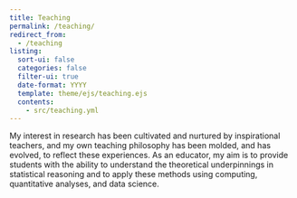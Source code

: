 ```yaml
---
title: Teaching
permalink: /teaching/
redirect_from:
  - /teaching
listing:
  sort-ui: false
  categories: false
  filter-ui: true
  date-format: YYYY
  template: theme/ejs/teaching.ejs
  contents:
    - src/teaching.yml
---
```


My interest in research has been cultivated and nurtured by inspirational teachers, and my own teaching philosophy has been molded, and has evolved, to reflect these experiences. As an educator, my aim is to provide students with the ability to understand the theoretical underpinnings in statistical reasoning and to apply these methods using computing, quantitative analyses, and data science. 

<!-- 

## Instructor

1. **Spring 2023**: Stat 380, Data Science through statistical reasoning ([course website](https://psu-stat380.github.io))

1. **Fall 2022**: Stat 319, Fundamentals of Mathematical Statistics ([course website](https://sidvishwanath.com/stat319))


## Teaching Assistant

1. **Fall 2021**: Stat 597, Nonparametrics and Statistical Learning Theory ([course website](https://psu-stat380.github.io))

1. **Summer 2019**: Stat 504, Multivariate Analysis

1. **Spring 2019**: Stat 250, Introduction to Biostatistics

1. **Fall 2018**: Stat 511, Graduate Course on Regression Analysis

1. **Fall 2017**: Stat 415, Introduction to Mathematical Statistics -->